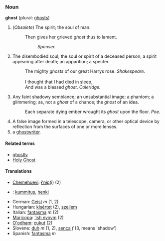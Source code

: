 ===Noun===
'''ghost''' (plural: [[ghosts]])

<!-- The first four definitions are from Webster's 1913. -->
#(''Obsolete'') The spirit; the soul of man.
#:Then gives her grieved ''ghost'' thus to lament.
#::''Spenser.''
# The disembodied soul; the soul or spirit of a deceased person; a spirit appearing after death; an apparition; a specter.
#:The mighty ''ghosts'' of our great Harrys rose.  ''Shakespeare.''
#:<br>
#:I thought that I had died in sleep,
#:And was a blessed ''ghost''.  ''Coleridge.''
#Any faint shadowy semblance; an unsubstantial image; a phantom; a glimmering; as, not a ''ghost'' of a chance; the ''ghost'' of an idea.
#:Each separate dying ember wrought its ''ghost'' upon the floor.  ''Poe.''
#A false image formed in a telescope, camera, or other optical device by reflection from the surfaces of one or more lenses.
# a [[ghostwriter]].

====Related terms====
*[[ghostly]]
*[[Holy Ghost]]

====Translations==== 
*[[Chemehuevi]]: [[ɨ'nɨp]](i) (2)
*{{fi}}: [[kummitus]], [[henki]]
*German: [[Geist]] ''m'' (1, 2)
*Hungarian: [[kísértet]] (2), [[szellem]]
*Italian: [[fantasma]] ''m'' (2)
*[[Maricopa]]: [[ʼish nyoym]] (2)
*[[O'odham]]: [[cukut]] (2)
*Slovene: [[duh]] ''m'' (1, 2), [[senca]] ''f'' (3, means 'shadow')
*Spanish: [[fantasma]] ''m''